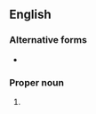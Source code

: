 ==English==

===Alternative forms===
* {{l|en|Eccl.}}

===Proper noun===
{{en-proper noun}}

# {{abbreviation of|en|Ecclesiasticus}}